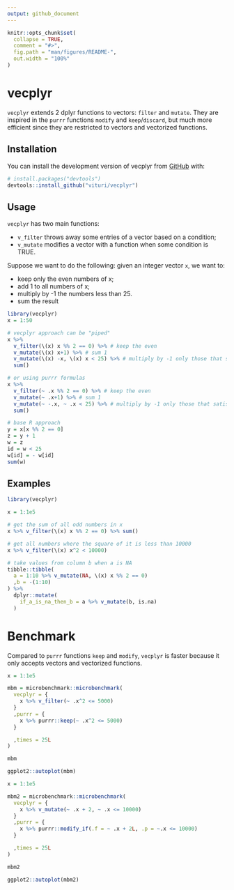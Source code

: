 ```yaml
---
output: github_document
---
```


<!-- README.md is generated from README.Rmd. Please edit that file -->

```r
knitr::opts_chunk$set(
  collapse = TRUE,
  comment = "#>",
  fig.path = "man/figures/README-",
  out.width = "100%"
)
```

# vecplyr

<!-- badges: start -->
<!-- badges: end -->

`vecplyr` extends 2 dplyr functions to vectors: `filter` and `mutate`. They are inspired in the `purrr` functions `modify` and `keep`/`discard`, but much more efficient since they are restricted to vectors and vectorized functions.

## Installation

You can install the development version of vecplyr from [GitHub](https://github.com/) with:

``` r
# install.packages("devtools")
devtools::install_github("vituri/vecplyr")
```

## Usage

`vecplyr` has two main functions: 

- `v_filter` throws away some entries of a vector based on a condition;
- `v_mutate` modifies a vector with a function when some condition is TRUE.

Suppose we want to do the following: given an integer vector `x`, we want to:

- keep only the even numbers of x;
- add 1 to all numbers of x;
- multiply by -1 the numbers less than 25.
- sum the result

```r
library(vecplyr)
x = 1:50

# vecplyr approach can be "piped"
x %>% 
  v_filter(\(x) x %% 2 == 0) %>% # keep the even
  v_mutate(\(x) x+1) %>% # sum 1
  v_mutate(\(x) -x, \(x) x < 25) %>% # multiply by -1 only those that satisfy x < 25 
  sum()

# or using purrr formulas
x %>% 
  v_filter(~ .x %% 2 == 0) %>% # keep the even
  v_mutate(~ .x+1) %>% # sum 1
  v_mutate(~ -.x, ~ .x < 25) %>% # multiply by -1 only those that satisfy x < 25
  sum()

# base R approach
y = x[x %% 2 == 0]
z = y + 1
w = z
id = w < 25
w[id] = - w[id]
sum(w)
```



## Examples

```r
library(vecplyr)

x = 1:1e5

# get the sum of all odd numbers in x
x %>% v_filter(\(x) x %% 2 == 0) %>% sum()

# get all numbers where the square of it is less than 10000
x %>% v_filter(\(x) x^2 < 10000)

# take values from column b when a is NA
tibble::tibble(
  a = 1:10 %>% v_mutate(NA, \(x) x %% 2 == 0)
  ,b = -(1:10)
) %>% 
  dplyr::mutate(
    if_a_is_na_then_b = a %>% v_mutate(b, is.na)
  )

```

# Benchmark

Compared to `purrr` functions `keep` and `modify`, `vecplyr` is faster because it only accepts vectors and vectorized functions.

```r
x = 1:1e5

mbm = microbenchmark::microbenchmark(
  vecplyr = {
    x %>% v_filter(~ .x^2 <= 5000)
  }
  ,purrr = {
    x %>% purrr::keep(~ .x^2 <= 5000)
  }

  ,times = 25L
)

mbm
```

```r
ggplot2::autoplot(mbm)
```

```r
x = 1:1e5

mbm2 = microbenchmark::microbenchmark(
  vecplyr = {
    x %>% v_mutate(~ .x + 2, ~ .x <= 10000)
  }
  ,purrr = {
    x %>% purrr::modify_if(.f = ~ .x + 2L, .p = ~.x <= 10000)
  }

  ,times = 25L
)

mbm2
```

```r
ggplot2::autoplot(mbm2)
```
